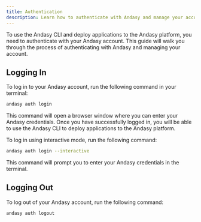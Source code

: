 ```yaml
---
title: Authentication
description: Learn how to authenticate with Andasy and manage your account.
---
```


To use the Andasy CLI and deploy applications to the Andasy platform, you need to authenticate with your Andasy account. This guide will walk you through the process of authenticating with Andasy and managing your account.

## Logging In

To log in to your Andasy account, run the following command in your terminal:

```bash
andasy auth login
```

This command will open a browser window where you can enter your Andasy credentials. Once you have successfully logged in, you will be able to use the Andasy CLI to deploy applications to the Andasy platform.

To log in using interactive mode, run the following command:

```bash
andasy auth login --interactive
```

This command will prompt you to enter your Andasy credentials in the terminal.

## Logging Out

To log out of your Andasy account, run the following command:

```bash
andasy auth logout
```
